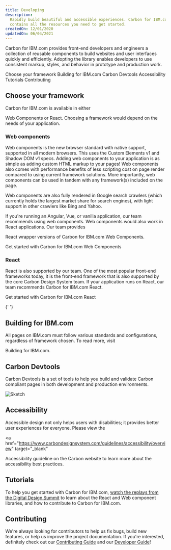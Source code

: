 ```yaml
---
title: Developing
description:
  Rapidly build beautiful and accessible experiences. Carbon for IBM.com
  contains all the resources you need to get started.
createdOn: 12/01/2020
updatedOn: 06/04/2021
---
```



<PageDescription>

Carbon for IBM.com provides front-end developers and engineers a collection of
reusable components to build websites and user interfaces quickly and
efficiently. Adopting the library enables developers to use consistent markup,
styles, and behavior in prototype and production work.

</PageDescription>

<AnchorLinks>
  <AnchorLink>Choose your framework</AnchorLink>
  <AnchorLink>Building for IBM.com</AnchorLink>
  <AnchorLink>Carbon Devtools</AnchorLink>
  <AnchorLink>Accessibility</AnchorLink>
  <AnchorLink>Tutorials</AnchorLink>
  <AnchorLink>Contributing</AnchorLink>
</AnchorLinks>

## Choose your framework

Carbon for IBM.com is available in either

<Link to="/developing/frameworks/web-components">Web Components</Link> or
<Link to="/developing/frameworks/react">React</Link>. Choosing a framework would
depend on the needs of your application.

### Web components

Web components is the new browser standard with native support, supported in all
modern browsers. This uses the Custom Elements v1 and Shadow DOM v1 specs.
Adding web components to your application is as simple as adding custom HTML
markup to your pages! Web components also comes with performance benefits of
less scripting cost on page render compared to using current framework
solutions. More importantly, web components can be used in tandem with any
framework(s) included on the page.

Web components are also fully rendered in Google search crawlers (which
currently holds the largest market share for search engines), with light support
in other crawlers like Bing and Yahoo.

If you're running an Angular, Vue, or vanilla application, our team recommends
using web components. Web components would also work in React applications. Our
team provides

<Link to="/developing/frameworks/web-components#react-wrapper">
  React wrapper
</Link> versions of Carbon for IBM.com Web Components.

<p>
  <Link to="/developing/frameworks/web-components">
    Get started with Carbon for IBM.com Web Components
  </Link>
</p>

### React

React is also supported by our team. One of the most popular front-end
frameworks today, it is the front-end framework that is also supported by the
core Carbon Design System team. If your application runs on React, our team
recommends Carbon for IBM.com React.

<p>
  <Link to="/developing/frameworks/react">
    Get started with Carbon for IBM.com React
  </Link>
</p>{' '}

## Building for IBM.com

All pages on IBM.com must follow various standards and configurations,
regardless of framework chosen. To read more, visit

<Link to="/developing/building-for-ibm-dotcom">Building for IBM.com</Link>.

## Carbon Devtools

Carbon Devtools is a set of tools to help you build and validate Carbon
compliant pages in both development and production environments.

<Row className="resource-card-group">
  <Column colLg={4} colMd={4} noGutterSm>
    <ResourceCard
      subTitle="Carbon Devtools"
      href="/resources/carbon-devtools"
    >

![Sketch](./../../images/icon/devtool-icon.svg)

</ResourceCard>
  </Column>
</Row>

## Accessibility

Accessible design not only helps users with disabilities; it provides better
user experiences for everyone. Please view the

<a
  href="https://www.carbondesignsystem.com/guidelines/accessibility/overview"
  target="_blank"
>
  Accessibility guideline
</a> on the Carbon website to learn more about the accessibility best practices.

## Tutorials

To help you get started with Carbon for IBM.com,
[watch the replays from the Digital Design Summit](https://ec.yourlearning.ibm.com/w3/series/10148614?layout=grid)
to learn about the React and Web component libraries, and how to contribute to
Carbon for IBM.com.

## Contributing

We're always looking for contributors to help us fix bugs, build new features,
or help us improve the project documentation. If you're interested, definitely
check out our
[Contributing Guide](https://github.com/carbon-design-system/carbon-for-ibm-dotcom/blob/master/.github/CONTRIBUTING.md)
and our
[Developer Guide](https://github.com/carbon-design-system/carbon-for-ibm-dotcom/blob/master/docs/developing.md)!
